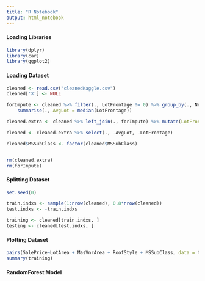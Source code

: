 ```yaml
---
title: "R Notebook"
output: html_notebook
---
```


#### Loading Libraries
```r
library(dplyr)
library(car)
library(ggplot2)
```

#### Loading Dataset
```r
cleaned <- read.csv("cleanedKaggle.csv")
cleaned['X'] <- NULL

forImpute <- cleaned %>% filter(., LotFrontage != 0) %>% group_by(., Neighborhood) %>%
    summarise(., AvgLot = median(LotFrontage))

cleaned.extra <- cleaned %>% left_join(., forImpute) %>% mutate(LotFron = ifelse(LotFrontage == 0, AvgLot, LotFrontage))

cleaned <- cleaned.extra %>% select(., -AvgLot, -LotFrontage)

cleaned$MSSubClass <- factor(cleaned$MSSubClass)


rm(cleaned.extra)
rm(forImpute)
```

#### Splitting Dataset
```r
set.seed(0)

train.indxs <- sample(1:nrow(cleaned), 0.8*nrow(cleaned))
test.indxs <- -train.indxs

training <- cleaned[train.indxs, ]
testing <- cleaned[test.indxs, ]
```

#### Plotting Dataset
```r
pairs(SalePrice~LotArea + MasVnrArea + RoofStyle + MSSubClass, data = training)
summary(training)
```

#### RandomForest Model
```r
```